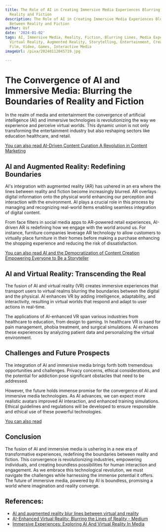 ```yaml
---
title: The Role of AI in Creating Immersive Media Experiences Blurring the Lines Between
  Reality and Fiction
description: The Role of AI in Creating Immersive Media Experiences Blurring the Lines
  Between Reality and Fiction
author: Usf
date: '2024-01-02'
tags: AI, Immersive Media, Reality, Fiction, Blurring Lines, Media Experiences, Technology,
  Virtual Reality, Augmented Reality, Storytelling, Entertainment, Creativity, Art,
  Film, Video, Games, Interactive Media
imageUrl: /pixa/20240112045719.jpg

---
```

# The Convergence of AI and Immersive Media: Blurring the Boundaries of Reality  and Fiction

In the realm of media and entertainment  the convergence of artificial intelligence (AI) and immersive technologies  is revolutionizing the way we  experience and perceive virtual worlds. This dynamic union is not only transforming  the entertainment  industry but also reshaping sectors like education healthcare, and retail.

[You can also read AI-Driven Content Curation A Revolution  in Content Marketing](AI-Driven%20Content%20Curation%20A%20Revolution%20in%20Content%20Marketing)


## AI and Augmented Reality:  Redefining Boundaries

AI's integration  with augmented reality (AR) has ushered in an era  where the lines between reality  and fiction become increasingly  blurred.  AR overlays digital  information onto the physical world enhancing our perception  and interaction with the environment. AI plays a crucial role  in this process  by managing and recognizing  real-world items enabling seamless integration of  digital content.

From face filters in social media apps  to AR-powered retail  experiences, AI-driven AR is redefining how we  engage with the world around us. For instance, furniture companies leverage AR technology to allow customers to virtually place furniture in their homes before making a purchase  enhancing the shopping experience and reducing the risk of dissatisfaction.

[You can also read AI and  the Democratization of Content Creation Empowering Everyone to Be a Storyteller](AI%20and%20the%20Democratization%20of%20Content%20Creation%20Empowering%20Everyone%20to%20Be%20a%20Storyteller)


## AI and Virtual Reality: Transcending  the Real

The fusion of AI and virtual reality (VR) creates immersive experiences that transport users to virtual realms blurring the boundaries between the digital and the physical. AI enhances VR by adding intelligence, adaptability, and interactivity, resulting in virtual worlds that respond and adapt  to user actions  in real-time.

The applications of AI-enhanced VR span various  industries from healthcare to education, from design to gaming. In healthcare VR is used for pain management, phobia treatment, and surgical simulations. AI  enhances these  experiences  by analyzing patient data and personalizing the virtual environment.

## Challenges and Future Prospects

The integration of AI and immersive media brings forth both tremendous opportunities and challenges. Privacy concerns, ethical considerations, and the potential for addiction pose significant obstacles that need to be addressed.

However, the future holds immense  promise for  the convergence of AI and immersive media technologies. As AI advances, we can expect more realistic avatars improved AI interaction, and enhanced training simulations.  Ethical guidelines and regulations will be developed to ensure responsible and ethical use of these powerful technologies.

[You can  also read ]()


## Conclusion

The fusion  of AI and immersive media  is ushering  in a new era of transformative  experiences, redefining the boundaries between reality and fiction.  This convergence is revolutionizing industries, empowering individuals, and creating boundless possibilities for human interaction and engagement. As we embrace this technological revolution, we must navigate the challenges  while  harnessing the immense potential it offers. The future of immersive  media, powered by AI is  boundless, promising  a world where imagination and reality converge.

## References:
- [AI and augmented reality blur lines between virtual and reality](https://www.techtarget.com/searchenterpriseai/feature/AI-and-augmented-reality-blur-lines-between-virtual-and-reality)
- [AI-Enhanced Virtual Reality: Blurring the Lines of Reality - Medium](https://medium.com/@blogingwithshivam/ai-enhanced-virtual-reality-blurring-the-lines-of-reality-5c97a6fef7f9)
- [Immersive Experiences: Exploring AI And Virtual Reality In Media](https://ascentcore.com/2023/10/05/immersive-experiences-exploring-ai-and-virtual-reality-in-media/)
